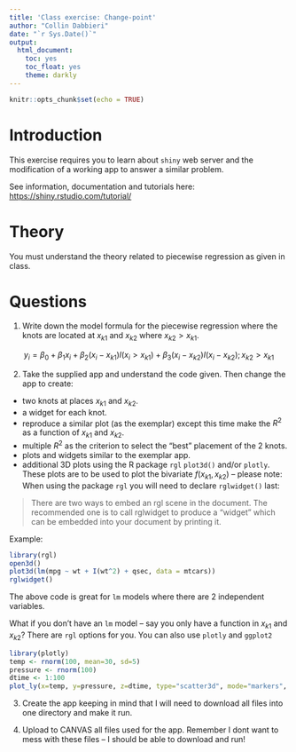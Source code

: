 ```yaml
---
title: 'Class exercise: Change-point'
author: "Collin Dabbieri"
date: "`r Sys.Date()`"
output: 
  html_document:
    toc: yes
    toc_float: yes
    theme: darkly
---
```


```r
knitr::opts_chunk$set(echo = TRUE)
```

# Introduction

This exercise requires you to learn about `shiny` web server and the modification of a working app to answer a similar problem.

See information, documentation and tutorials here: <https://shiny.rstudio.com/tutorial/>

# Theory

You must understand the theory related to piecewise regression as given in class.


# Questions

1. Write down the model formula for the piecewise regression where the knots are located at $x_{k1}$ and $x_{k2}$ where $x_{k2}>x_{k1}$.

$$y_i=\beta_0 + \beta_1 x_i +\beta_2 (x_i - x_{k1})I(x_i > x_{k1})+ \beta_3 (x_i-x_{k2})I(x_i-x_{k2}); x_{k2}>x_{k1} $$

2. Take the supplied app and understand the code given. Then change the app to create:
  + two knots at places $x_{k1}$ and $x_{k2}$. 
  + a widget for each knot.
  + reproduce a similar plot (as the exemplar) except this time make the $R^2$ as a function of $x_{k1}$ and $x_{k2}$. 
  + multiple $R^2$ as the criterion to select the "best" placement of the 2 knots.
  + plots and widgets similar to the exemplar app.
  + additional 3D plots using the R package `rgl` `plot3d()` and/or `plotly`. These plots are to be used to plot the bivariate $f(x_{k1},x_{k2})$ -- please note: When using the package `rgl` you will need to declare `rglwidget()` last:
  
>There are two ways to embed an rgl scene in the document. The recommended one is to call rglwidget to produce a "widget" which can be embedded into your document by printing it.

Example:

```r
library(rgl)
open3d()
plot3d(lm(mpg ~ wt + I(wt^2) + qsec, data = mtcars))
rglwidget()
```

The above code is great for `lm` models where there are 2 independent variables. 

What if you don't have an `lm` model -- say you only have a function in $x_{k1}$ and $x_{k2}$? There are `rgl` options for you. You can also use `plotly` and `ggplot2`

```r
library(plotly)
temp <- rnorm(100, mean=30, sd=5)
pressure <- rnorm(100)
dtime <- 1:100
plot_ly(x=temp, y=pressure, z=dtime, type="scatter3d", mode="markers", color=temp)
```

  
3. Create the app keeping in mind that I will need to download all files into one directory and make it run. 

4. Upload to CANVAS all files used for the app. Remember I dont want to mess with these files -- I should be able to download and run!
